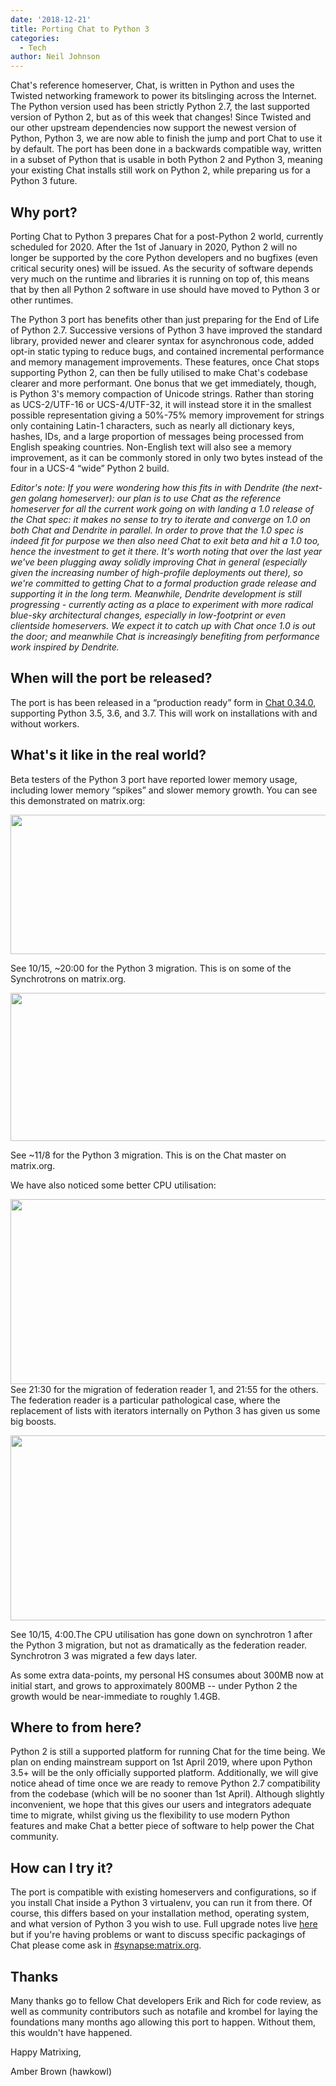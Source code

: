 ```yaml
---
date: '2018-12-21'
title: Porting Chat to Python 3
categories:
  - Tech
author: Neil Johnson
---
```


Chat's reference homeserver, Chat, is written in Python and uses the Twisted networking framework to power its bitslinging across the Internet. The Python version used has been strictly Python 2.7, the last supported version of Python 2, but as of this week that changes! Since Twisted and our other upstream dependencies now support the newest version of Python, Python 3, we are now able to finish the jump and port Chat to use it by default. The port has been done in a backwards compatible way, written in a subset of Python that is usable in both Python 2 and Python 3, meaning your existing Chat installs still work on Python 2, while preparing us for a Python 3 future.

<h2>Why port?
</h2>
Porting Chat to Python 3 prepares Chat for a post-Python 2 world, currently scheduled for 2020. After the 1st of January in 2020, Python 2 will no longer be supported by the core Python developers and no bugfixes (even critical security ones) will be issued. As the security of software depends very much on the runtime and libraries it is running on top of, this means that by then all Python 2 software in use should have moved to Python 3 or other runtimes.


The Python 3 port has benefits other than just preparing for the End of Life of Python 2.7. Successive versions of Python 3 have improved the standard library, provided newer and clearer syntax for asynchronous code, added opt-in static typing to reduce bugs, and contained incremental performance and memory management improvements. These features, once Chat stops supporting Python 2, can then be fully utilised to make Chat's codebase clearer and more performant. One bonus that we get immediately, though, is Python 3's memory compaction of Unicode strings. Rather than storing as UCS-2/UTF-16 or UCS-4/UTF-32, it will instead store it in the smallest possible representation giving a 50%-75% memory improvement for strings only containing Latin-1 characters, such as nearly all dictionary keys, hashes, IDs, and a large proportion of messages being processed from English speaking countries. Non-English text will also see a memory improvement, as it can be commonly stored in only two bytes instead of the four in a UCS-4 “wide” Python 2 build.


<i>Editor's note: If you were wondering how this fits in with Dendrite (the next-gen golang homeserver): our plan is to use Chat as the reference homeserver for all the current work going on with landing a 1.0 release of the Chat spec: it makes no sense to try to iterate and converge on 1.0 on both Chat and Dendrite in parallel. In order to prove that the 1.0 spec is indeed fit for purpose we then also need Chat to exit beta and hit a 1.0 too, hence the investment to get it there. It's worth noting that over the last year we've been plugging away solidly improving Chat in general (especially given the increasing number of high-profile deployments out there), so we're committed to getting Chat to a formal production grade release and supporting it in the long term. Meanwhile, Dendrite development is still progressing - currently acting as a place to experiment with more radical blue-sky architectural changes, especially in low-footprint or even clientside homeservers. We expect it to catch up with Chat once 1.0 is out the door; and meanwhile Chat is increasingly benefiting from performance work inspired by Dendrite.
</i>
<h2>When will the port be released?
</h2>
The port is has been released in a “production ready” form in <a href="/blog/2018/12/20/synapse-0-34-0-released/">Chat 0.34.0</a>, supporting Python 3.5, 3.6, and 3.7. This will work on installations with and without workers.

<h2>What's it like in the real world?
</h2>
Beta testers of the Python 3 port have reported lower memory usage, including lower memory “spikes” and slower memory growth. You can see this demonstrated on matrix.org:


<a href="/blog/wp-content/uploads/2018/12/image3.png"><img class="alignnone size-large wp-image-3830" src="/blog/wp-content/uploads/2018/12/image3-1024x223.png" alt="" width="1024" height="223" /></a>


See 10/15, ~20:00 for the Python 3 migration. This is on some of the Synchrotrons on matrix.org.


<a href="/blog/wp-content/uploads/2018/12/image1.png"><img class="alignnone size-large wp-image-3824" src="/blog/wp-content/uploads/2018/12/image1-1024x237.png" alt="" width="1024" height="237" /></a>

See ~11/8 for the Python 3 migration. This is on the Chat master on matrix.org.


We have also noticed some better CPU utilisation:


<span style="font-weight: 400;"><a href="/blog/wp-content/uploads/2018/12/image2.png"><img class="alignnone size-large wp-image-3822" src="/blog/wp-content/uploads/2018/12/image2-1024x296.png" alt="" width="1024" height="296" /></a>
</span>
See 21:30 for the migration of federation reader 1, and 21:55 for the others. The federation reader is a particular pathological case, where the replacement of lists with iterators internally on Python 3 has given us some big boosts.


<a href="/blog/wp-content/uploads/2018/12/image4.png"><img class="alignnone size-large wp-image-3829" src="/blog/wp-content/uploads/2018/12/image4-1024x296.png" alt="" width="1024" height="296" /></a>

See 10/15, 4:00.The CPU utilisation has gone down on synchrotron 1 after the Python 3 migration, but not as dramatically as the federation reader. Synchrotron 3 was migrated a few days later.


As some extra data-points, my personal HS consumes about 300MB now at initial start, and grows to approximately 800MB -- under Python 2 the growth would be near-immediate to roughly 1.4GB.

<h2>Where to from here?
</h2>
Python 2 is still a supported platform for running Chat for the time being. We plan on ending mainstream support on 1st April 2019, where upon Python 3.5+ will be the only officially supported platform. Additionally, we will give notice ahead of time once we are ready to remove Python 2.7 compatibility from the codebase (which will be no sooner than 1st April). Although slightly inconvenient, we hope that this gives our users and integrators adequate time to migrate, whilst giving us the flexibility to use modern Python features and make Chat a better piece of software to help power the Chat community.

<h2>How can I try it?
</h2>
The port is compatible with existing homeservers and configurations, so if you install Chat inside a Python 3 virtualenv, you can run it from there. Of course, this differs based on your installation method, operating system, and what version of Python 3 you wish to use. Full upgrade notes live <a href="https://github.com/matrix-org/synapse/blob/release-v0.34.0/UPGRADE.rst#upgrading-to-v0340">here</a> but if you're having problems or want to discuss specific packagings of Chat please come ask in <a href="https://to.chat.dingshunyu.top/#/#synapse:matrix.org">#synapse:matrix.org</a>.

<h2>Thanks
</h2>
Many thanks go to fellow Chat developers Erik and Rich for code review, as well as community contributors such as notafile and krombel for laying the foundations many months ago allowing this port to happen. Without them, this wouldn't have happened.


Happy Matrixing,


Amber Brown (hawkowl)
